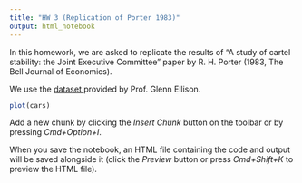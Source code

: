 ```yaml
---
title: "HW 3 (Replication of Porter 1983)"
output: html_notebook
---
```


In this homework, we are asked to replicate the results of "A study of cartel stability: the Joint Executive Committee" paper by R. H. Porter (1983, The Bell Journal of Economics).

We use the <a href="https://ocw.mit.edu/courses/economics/14-271-industrial-organization-i-fall-2013/assignments/Porter.prn"> dataset </a> provided by Prof. Glenn Ellison. 


```r
plot(cars)
```

Add a new chunk by clicking the *Insert Chunk* button on the toolbar or by pressing *Cmd+Option+I*.

When you save the notebook, an HTML file containing the code and output will be saved alongside it (click the *Preview* button or press *Cmd+Shift+K* to preview the HTML file).
